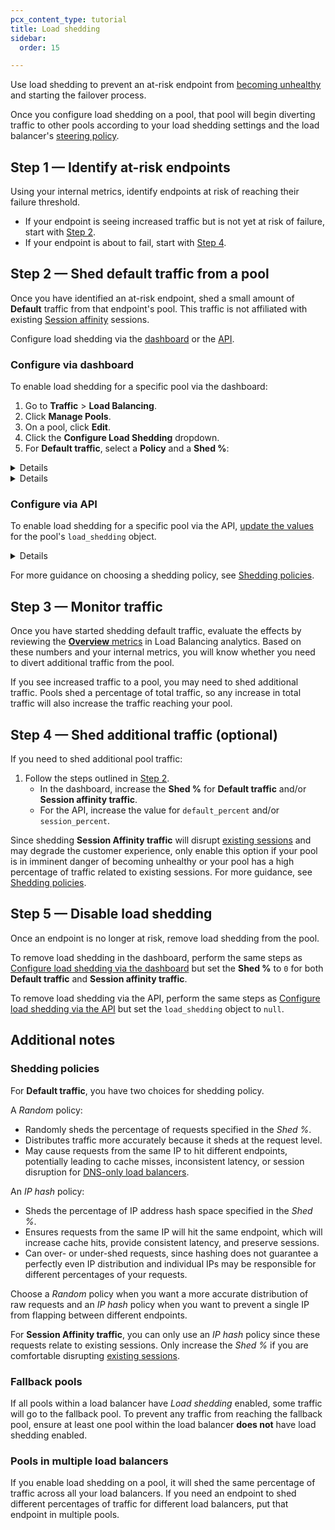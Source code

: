 ```yaml
---
pcx_content_type: tutorial
title: Load shedding
sidebar:
  order: 15

---
```



Use load shedding to prevent an at-risk endpoint from [becoming unhealthy](/load-balancing/understand-basics/health-details/) and starting the failover process.

Once you configure load shedding on a pool, that pool will begin diverting traffic to other pools according to your load shedding settings and the load balancer's [steering policy](/load-balancing/understand-basics/traffic-steering/steering-policies/).

## Step 1 — Identify at-risk endpoints

Using your internal metrics, identify endpoints at risk of reaching their failure threshold.

* If your endpoint is seeing increased traffic but is not yet at risk of failure, start with [Step 2](#step-2--shed-default-traffic-from-a-pool).
* If your endpoint is about to fail, start with [Step 4](#step-4--shed-additional-traffic-optional).

## Step 2 — Shed default traffic from a pool

Once you have identified an at-risk endpoint, shed a small amount of **Default** traffic from that endpoint's pool. This traffic is not affiliated with existing [Session affinity](/load-balancing/understand-basics/session-affinity/) sessions.

Configure load shedding via the [dashboard](#configure-via-dashboard) or the [API](#configure-via-api).

### Configure via dashboard

To enable load shedding for a specific pool via the dashboard:

1. Go to **Traffic** > **Load Balancing**.
2. Click **Manage Pools**.
3. On a pool, click **Edit**.
4. Click the **Configure Load Shedding** dropdown.
5. For **Default traffic**, select a **Policy** and a **Shed %**:


<Details header="Policy options">

When shedding **Default traffic**, you have two **Policy** options:

* **Random**: Randomly sheds the percentage of requests specified in the *Shed %*. Distributes traffic more accurately, but may cause requests from the same IP to hit different endpoints.
* **IP hash**: Sheds the percentage of IP address hash space specified in the *Shed %*. Ensures requests from the same IP will hit the same endpoint, but may shed a significantly higher or lower percentage of requests.

For more guidance on choosing a policy, refer to [Shedding policies](#shedding-policies).


</Details>


<Details header="Shed %">

When choosing a **Shed %**, start with a small percentage and increase gradually. Particularly if you choose the [IP hash shedding policy](#shedding-policies), you might shed more traffic than expected.


</Details>

### Configure via API

To enable load shedding for a specific pool via the API, [update the values](/api/resources/load_balancers/subresources/pools/methods/update/) for the pool's `load_shedding` object.


<Details header="Example request">

```bash title="Request"
curl --request PATCH \
"https://api.cloudflare.com/client/v4/accounts/{account_id}/load_balancers/pools/{pool_id}" \
--header "Authorization: Bearer <API_TOKEN>" \
--header "Content-Type: application/json" \
--data-binary '{
  "load_shedding": {
    "default_percent": 20,
    "default_policy": "random",
    "session_percent": 0,
    "session_policy": "hash"
  }
}'
```


</Details>

For more guidance on choosing a shedding policy, see [Shedding policies](#shedding-policies).

## Step 3 — Monitor traffic

Once you have started shedding default traffic, evaluate the effects by reviewing the [**Overview** metrics](/load-balancing/reference/load-balancing-analytics/) in Load Balancing analytics. Based on these numbers and your internal metrics, you will know whether you need to divert additional traffic from the pool.

If you see increased traffic to a pool, you may need to shed additional traffic. Pools shed a percentage of total traffic, so any increase in total traffic will also increase the traffic reaching your pool.

## Step 4 — Shed additional traffic (optional)

If you need to shed additional pool traffic:

1. Follow the steps outlined in [Step 2](#step-2--shed-default-traffic-from-a-pool).
   * In the dashboard, increase the **Shed %** for **Default traffic** and/or **Session affinity traffic**.
   * For the API, increase the value for `default_percent` and/or `session_percent`.

Since shedding **Session Affinity traffic** will disrupt [existing sessions](/load-balancing/understand-basics/session-affinity/) and may degrade the customer experience, only enable this option if your pool is in imminent danger of becoming unhealthy or your pool has a high percentage of traffic related to existing sessions. For more guidance, see [Shedding policies](#shedding-policies).

## Step 5 — Disable load shedding

Once an endpoint is no longer at risk, remove load shedding from the pool.

To remove load shedding in the dashboard, perform the same steps as [Configure load shedding via the dashboard](#configure-via-dashboard) but set the **Shed %** to `0` for both **Default traffic** and **Session affinity traffic**.

To remove load shedding via the API, perform the same steps as [Configure load shedding via the API](#configure-via-api) but set the `load_shedding` object to `null`.

## Additional notes

### Shedding policies

For **Default traffic**, you have two choices for shedding policy.

A *Random* policy:

* Randomly sheds the percentage of requests specified in the *Shed %*.
* Distributes traffic more accurately because it sheds at the request level.
* May cause requests from the same IP to hit different endpoints, potentially leading to cache misses, inconsistent latency, or session disruption for [DNS-only load balancers](/load-balancing/understand-basics/proxy-modes/#dns-only-load-balancing).

An *IP hash* policy:

* Sheds the percentage of IP address hash space specified in the *Shed %*.
* Ensures requests from the same IP will hit the same endpoint, which will increase cache hits, provide consistent latency, and preserve sessions.
* Can over- or under-shed requests, since hashing does not guarantee a perfectly even IP distribution and individual IPs may be responsible for different percentages of your requests.

Choose a *Random* policy when you want a more accurate distribution of raw requests and an *IP hash* policy when you want to prevent a single IP from flapping between different endpoints.

For **Session Affinity traffic**, you can only use an *IP hash* policy since these requests relate to existing sessions. Only increase the *Shed %* if you are comfortable disrupting [existing sessions](/load-balancing/understand-basics/session-affinity/).

### Fallback pools

If all pools within a load balancer have *Load shedding* enabled, some traffic will go to the fallback pool. To prevent any traffic from reaching the fallback pool, ensure at least one pool within the load balancer **does not** have load shedding enabled.

### Pools in multiple load balancers

If you enable load shedding on a pool, it will shed the same percentage of traffic across all your load balancers. If you need an endpoint to shed different percentages of traffic for different load balancers, put that endpoint in multiple pools.
